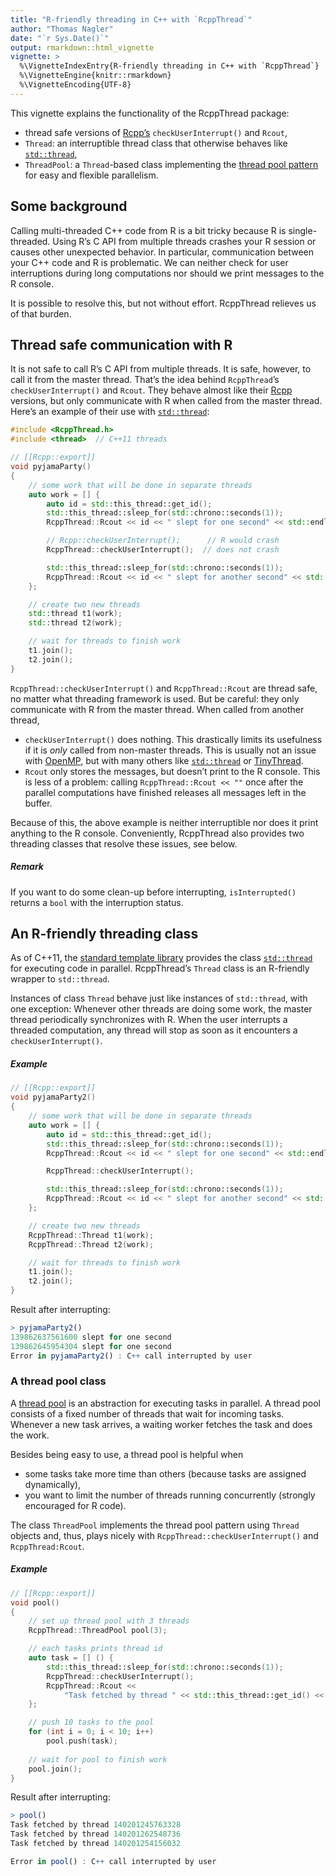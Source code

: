 ```yaml
---
title: "R-friendly threading in C++ with `RcppThread`"
author: "Thomas Nagler"
date: "`r Sys.Date()`"
output: rmarkdown::html_vignette
vignette: >
  %\VignetteIndexEntry{R-friendly threading in C++ with `RcppThread`}
  %\VignetteEngine{knitr::rmarkdown}
  %\VignetteEncoding{UTF-8}
---
```


This vignette explains the functionality of the RcppThread package:

  * thread safe versions of [Rcpp's](http://www.rcpp.org/)
    `checkUserInterrupt()` and `Rcout`,
  * `Thread`: an interruptible thread class that otherwise behaves like 
   [`std::thread`](http://en.cppreference.com/w/cpp/thread/thread),
  * `ThreadPool`: a `Thread`-based class implementing the [thread pool
    pattern](https://en.wikipedia.org/wiki/Thread_pool) for easy and flexible
    parallelism.


## Some background

Calling multi-threaded C++ code from R is a bit tricky because R is single-threaded. Using R's C API from multiple threads crashes your R session or causes other unexpected behavior. In particular, communication between your 
C++ code and R is problematic. We can neither check for user interruptions 
during long computations nor should we print messages to the R console. 

It is possible to resolve this, but not without effort. 
RcppThread relieves us of that burden. 

## Thread safe communication with R

It is not safe to call R's C API from multiple threads. It is safe, however,
to call it from the master thread. That's the idea behind `RcppThread`'s
`checkUserInterrupt()` and `Rcout`. They behave almost like their [Rcpp](https://github.com/RcppCore/Rcpp/blob/master/README.md) versions, but
only communicate with R when called from the master thread. Here's an example
of their use with 
[`std::thread`](http://en.cppreference.com/w/cpp/thread/thread):

``` cpp
#include <RcppThread.h>
#include <thread>  // C++11 threads

// [[Rcpp::export]]
void pyjamaParty()
{
    // some work that will be done in separate threads
    auto work = [] {
        auto id = std::this_thread::get_id();
        std::this_thread::sleep_for(std::chrono::seconds(1));
        RcppThread::Rcout << id << " slept for one second" << std::endl;

        // Rcpp::checkUserInterrupt();      // R would crash
        RcppThread::checkUserInterrupt();  // does not crash

        std::this_thread::sleep_for(std::chrono::seconds(1));
        RcppThread::Rcout << id << " slept for another second" << std::endl;
    };

    // create two new threads
    std::thread t1(work);
    std::thread t2(work);

    // wait for threads to finish work
    t1.join();
    t2.join();
}
```

`RcppThread::checkUserInterrupt()` and `RcppThread::Rcout` are thread safe, no 
matter what threading framework is used. But be careful: they only communicate 
with R from the master thread. When called from another thread,

  * `checkUserInterrupt()` does nothing. This drastically limits its usefulness
    if it is *only* called from non-master threads. This is usually not an issue
     with [OpenMP](http://www.openmp.org/), but with many others like 
     [`std::thread`](http://en.cppreference.com/w/cpp/thread/thread) or 
    [TinyThread](http://tinythreadpp.bitsnbites.eu/).
  * `Rcout` only stores the messages, but doesn't print to the R console. This 
    is less of a problem: calling `RcppThread::Rcout << ""` once after the 
    parallel computations have finished releases all messages left in the 
    buffer.

Because of this, the above example is neither interruptible nor does it print
anything to the R console. Conveniently, RcppThread also provides two threading 
classes that resolve these issues, see below. 

##### Remark

If you want to do some clean-up before interrupting, `isInterrupted()` returns a
 `bool` with the interruption status.

## An R-friendly threading class
As of C++11, the 
[standard template library](https://en.wikipedia.org/wiki/C%2B%2B_Standard_Library) 
provides the class [`std::thread`](http://en.cppreference.com/w/cpp/thread/thread) 
for executing code in parallel. RcppThread's `Thread` class is an R-friendly 
wrapper to `std::thread`. 

Instances of class `Thread` behave just like instances of `std::thread`, with 
one exception: Whenever other threads are doing some work, the master thread 
periodically synchronizes with R. When the user interrupts a threaded 
computation, any thread will stop as soon as it encounters a 
`checkUserInterrupt()`.


 
##### Example

``` cpp  
// [[Rcpp::export]]
void pyjamaParty2()
{
    // some work that will be done in separate threads
    auto work = [] {
        auto id = std::this_thread::get_id();
        std::this_thread::sleep_for(std::chrono::seconds(1));
        RcppThread::Rcout << id << " slept for one second" << std::endl;

        RcppThread::checkUserInterrupt();

        std::this_thread::sleep_for(std::chrono::seconds(1));
        RcppThread::Rcout << id << " slept for another second" << std::endl;
    };

    // create two new threads
    RcppThread::Thread t1(work);
    RcppThread::Thread t2(work);

    // wait for threads to finish work
    t1.join();
    t2.join();
}
```

Result after interrupting:

``` r  
> pyjamaParty2()
139862637561600 slept for one second
139862645954304 slept for one second
Error in pyjamaParty2() : C++ call interrupted by user
```

### A thread pool class

A [thread pool](https://en.wikipedia.org/wiki/Thread_pool) is an abstraction for
executing tasks in parallel. A thread pool consists of a fixed number of 
threads that wait for incoming tasks. Whenever a new task arrives, a waiting
worker fetches the task and does the work. 

Besides being easy to use, a thread pool is helpful when

  - some tasks take more time than others (because tasks are assigned dynamically),
  - you want to limit the number of threads running concurrently (strongly 
    encouraged for R code).
     
The class `ThreadPool` implements the thread pool pattern using `Thread` 
objects and, thus, plays nicely with `RcppThread::checkUserInterrupt()` and `RcppThread:Rcout`.

##### Example

``` cpp  
// [[Rcpp::export]]
void pool()
{
    // set up thread pool with 3 threads
    RcppThread::ThreadPool pool(3);

    // each tasks prints thread id
    auto task = [] () {
        std::this_thread::sleep_for(std::chrono::seconds(1));
        RcppThread::checkUserInterrupt();
        RcppThread::Rcout <<
            "Task fetched by thread " << std::this_thread::get_id() << "\n";
    };

    // push 10 tasks to the pool
    for (int i = 0; i < 10; i++)
        pool.push(task);
        
    // wait for pool to finish work
    pool.join();
}
```

Result after interrupting:

``` r  
> pool()
Task fetched by thread 140201245763328
Task fetched by thread 140201262548736
Task fetched by thread 140201254156032

Error in pool() : C++ call interrupted by user
```


 
